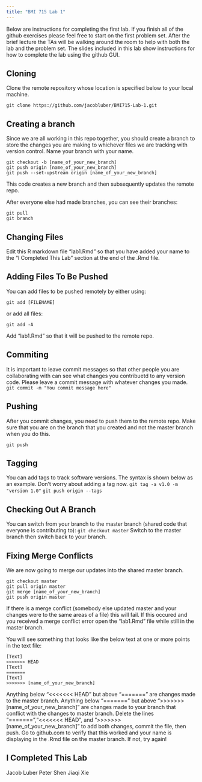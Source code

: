 ```yaml
---
title: "BMI 715 Lab 1"
---
```


Below are instructions for completing the first lab. If you finish all of the github exercises please feel free to start on the first problem set. After the brief lecture the TAs will be walking around the room to help with both the lab and the problem set. The slides included in this lab show instructions for how to complete the lab using the github GUI.

## Cloning

Clone the remote repository whose location is specified below to your local machine.

```
git clone https://github.com/jacobluber/BMI715-Lab-1.git
```

## Creating a branch
Since we are all working in this repo together, you should create a branch to store the changes you are making to whichever files we are tracking with version control. Name your branch with your name.
```
git checkout -b [name_of_your_new_branch]
git push origin [name_of_your_new_branch]
git push --set-upstream origin [name_of_your_new_branch]
```
This code creates a new branch and then subsequently updates the remote repo.

After everyone else had made branches, you can see their branches:

```
git pull
git branch
```

## Changing Files

Edit this R markdown file "lab1.Rmd" so that you have added your name to the "I Completed This Lab" section at the end of the .Rmd file.


## Adding Files To Be Pushed

You can add files to be pushed remotely by either using:

```git add [FILENAME]```

or add all files:

```git add -A```

Add "lab1.Rmd" so that it will be pushed to the remote repo.

## Commiting

It is important to leave commit messages so that other people you are collaborating with can see what changes you contribuetd to any version code. Please leave a commit message with whatever changes you made.
```git commit -m "You commit message here"```

## Pushing
After you commit changes, you need to push them to the remote repo. Make sure that you are on the branch that you created and not the master branch when you do this.

```git push```

## Tagging

You can add tags to track software versions. The syntax is shown below as an example. Don't worry about adding a tag now.
```git tag -a v1.0 -m "version 1.0"```
```git push origin --tags```

## Checking Out A Branch

You can switch from your branch to the master branch (shared code that everyone is contributing to):
```git checkout master```
Switch to the master branch then switch back to your branch.


## Fixing Merge Conflicts
We are now going to merge our updates into the shared master branch.
```
git checkout master
git pull origin master
git merge [name_of_your_new_branch]
git push origin master
```
If there is a merge conflict (somebody else updated master and your changes were to the same areas of a file) this will fail. If this occured and you received a merge conflict error open the "lab1.Rmd" file while still in the master branch.

You will see something that looks like the below text at one or more points in the text file:
```
[Text]
<<<<<<< HEAD
[Text]
=======
[Text]
>>>>>>> [name_of_your_new_branch]
```

Anything below "<<<<<<< HEAD" but above "=======" are changes made to the master branch. Anything below "=======" but above ">>>>>>> [name_of_your_new_branch]" are changes made to your branch that conflict with the changes to master branch. Delete the lines "=======","<<<<<<< HEAD", and ">>>>>>> [name_of_your_new_branch]" to add both changes, commit the file, then push. Go to github.com to verify that this worked and your name is displaying in the .Rmd file on the master branch. If not, try again!

## I Completed This Lab
Jacob Luber
Peter Shen
Jiaqi Xie
